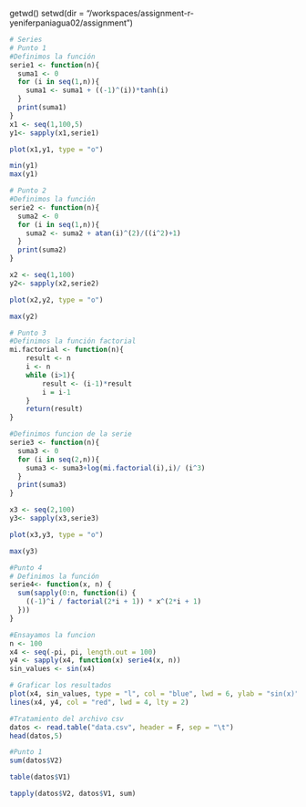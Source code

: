 getwd()
setwd(dir = "/workspaces/assignment-r-yeniferpaniagua02/assignment")

```r
# Series
# Punto 1
#Definimos la función
serie1 <- function(n){
  suma1 <- 0
  for (i in seq(1,n)){
    suma1 <- suma1 + ((-1)^(i))*tanh(i)
  }
  print(suma1)
}
x1 <- seq(1,100,5)
y1<- sapply(x1,serie1)

plot(x1,y1, type = "o")
```

```r
min(y1)
max(y1)
```
```r
# Punto 2
#Definimos la función
serie2 <- function(n){
  suma2 <- 0
  for (i in seq(1,n)){
    suma2 <- suma2 + atan(i)^(2)/((i^2)+1)
  }
  print(suma2)
}

x2 <- seq(1,100)
y2<- sapply(x2,serie2)

plot(x2,y2, type = "o")
```
```r
max(y2)
```
```r
# Punto 3
#Definimos la función factorial
mi.factorial <- function(n){
    result <- n
    i <- n
    while (i>1){
        result <- (i-1)*result
        i = i-1
    }
    return(result)
}

#Definimos funcion de la serie
serie3 <- function(n){
  suma3 <- 0
  for (i in seq(2,n)){
    suma3 <- suma3+log(mi.factorial(i),i)/ (i^3)
  }
  print(suma3)
}

x3 <- seq(2,100)
y3<- sapply(x3,serie3)

plot(x3,y3, type = "o")
```
```r
max(y3)
```
```r
#Punto 4
# Definimos la función
serie4<- function(x, n) {
  sum(sapply(0:n, function(i) {
    ((-1)^i / factorial(2*i + 1)) * x^(2*i + 1)
  }))
}

#Ensayamos la funcion
n <- 100
x4 <- seq(-pi, pi, length.out = 100)
y4 <- sapply(x4, function(x) serie4(x, n))
sin_values <- sin(x4)

# Graficar los resultados
plot(x4, sin_values, type = "l", col = "blue", lwd = 6, ylab = "sin(x)", xlab = "x")
lines(x4, y4, col = "red", lwd = 4, lty = 2)

```
```r
#Tratamiento del archivo csv
datos <- read.table("data.csv", header = F, sep = "\t")
head(datos,5)
```
```r
#Punto 1 
sum(datos$V2)
```
```r
table(datos$V1)
```
```r
tapply(datos$V2, datos$V1, sum)
```